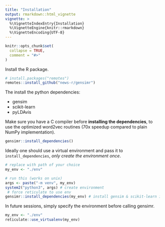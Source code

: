 ```yaml
---
title: "Installation"
output: rmarkdown::html_vignette
vignette: >
  %\VignetteIndexEntry{Installation}
  %\VignetteEngine{knitr::rmarkdown}
  %\VignetteEncoding{UTF-8}
---
```


```r
knitr::opts_chunk$set(
  collapse = TRUE,
  comment = "#>"
)
```

Install the R package.

```r
# install.packages("remotes")
remotes::install_github("news-r/gensimr")
```

The install the python dependencies:

- gensim
- scikit-learn
- pyLDAvis

Make sure you have a C compiler before __installing the dependencies__, to use the optimized word2vec routines (70x speedup compared to plain NumPy implementation).

```r
gensimr::install_dependencies()
```

Ideally one should use a virtual environment and pass it to `install_dependencies`, _only create the environment once_.

```r
# replace with path of your choice
my_env <- "./env"

# run this (works on unix)
args <- paste("-m venv", my_env)
system2("python3", args) # create environment
 # force reticulate to use env
gensimr::install_dependencies(my_env) # install gensim & scikit-learn in environment
```

In future sessions, simply specify the environment before calling gensimr.

```r
my_env <- "./env"
reticulate::use_virtualenv(my_env)
```